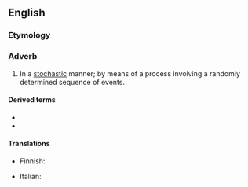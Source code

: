 ==English==

===Etymology===
{{suffix|en|stochastic|ally}}

===Adverb===
{{en-adv}}

# In a [[stochastic]] manner; by means of a process involving a randomly determined sequence of events.

====Derived terms====
* {{l|en|stochastically dependent events}}
* {{l|en|stochastically independent events}}

====Translations====
{{trans-top|In a stochastic manner}}
* Finnish: {{t|fi|stokastisesti}}
{{trans-mid}}
* Italian: {{t+|it|stocasticamente}}
{{trans-bottom}}